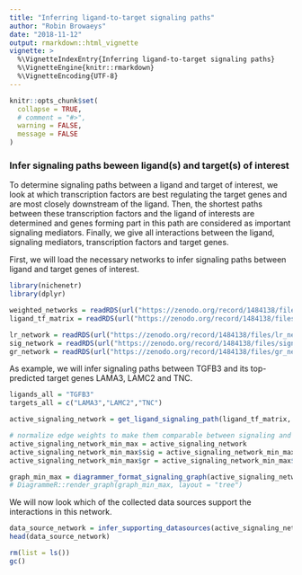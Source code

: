 ```yaml
---
title: "Inferring ligand-to-target signaling paths"
author: "Robin Browaeys"
date: "2018-11-12"
output: rmarkdown::html_vignette
vignette: >
  %\VignetteIndexEntry{Inferring ligand-to-target signaling paths}
  %\VignetteEngine{knitr::rmarkdown}
  %\VignetteEncoding{UTF-8}
---
```


<!-- github markdown built using 
rmarkdown::render("vignettes/ligand_target_signaling_path.Rmd", output_format = "github_document")
-->

```r
knitr::opts_chunk$set(
  collapse = TRUE,
  # comment = "#>",
  warning = FALSE,
  message = FALSE
)
```

### Infer signaling paths beween ligand(s) and target(s) of interest

To determine signaling paths between a ligand and target of interest, we look at which transcription factors are best regulating the target genes and are most closely downstream of the ligand. Then, the shortest paths between these transcription factors and the ligand of interests are determined and genes forming part in this path are considered as important signaling mediators. Finally, we give all interactions between the ligand, signaling mediators, transcription factors and target genes.

First, we will load the necessary networks to infer signaling paths between ligand and target genes of interest.

```r
library(nichenetr)
library(dplyr)

weighted_networks = readRDS(url("https://zenodo.org/record/1484138/files/weighted_networks.rds"))
ligand_tf_matrix = readRDS(url("https://zenodo.org/record/1484138/files/ligand_tf_matrix.rds"))

lr_network = readRDS(url("https://zenodo.org/record/1484138/files/lr_network.rds"))
sig_network = readRDS(url("https://zenodo.org/record/1484138/files/signaling_network.rds"))
gr_network = readRDS(url("https://zenodo.org/record/1484138/files/gr_network.rds"))
```

As example, we will infer signaling paths between TGFB3 and its top-predicted target genes LAMA3, LAMC2 and TNC.

```r
ligands_all = "TGFB3"
targets_all = c("LAMA3","LAMC2","TNC")

active_signaling_network = get_ligand_signaling_path(ligand_tf_matrix, ligands_all, targets_all, top_n_regulators = 3, weighted_networks, ligands_position = "cols")

# normalize edge weights to make them comparable between signaling and gene regulatory interactions
active_signaling_network_min_max = active_signaling_network
active_signaling_network_min_max$sig = active_signaling_network_min_max$sig %>% mutate(weight = 2*((weight-min(weight))/(max(weight)-min(weight))) + 0.75)
active_signaling_network_min_max$gr = active_signaling_network_min_max$gr %>% mutate(weight = 2*((weight-min(weight))/(max(weight)-min(weight))) + 0.75)

graph_min_max = diagrammer_format_signaling_graph(active_signaling_network_min_max, ligands_all,targets_all, sig_color = "indianred", gr_color = "steelblue")
# DiagrammeR::render_graph(graph_min_max, layout = "tree")

```

We will now look which of the collected data sources support the interactions in this network.

```r
data_source_network = infer_supporting_datasources(active_signaling_network,lr_network, sig_network , gr_network)
head(data_source_network) 
```

```r
rm(list = ls())
gc()

```
